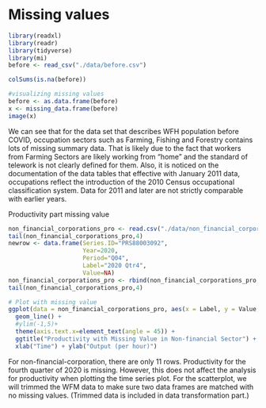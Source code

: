 # Missing values
```r
library(readxl)
library(readr)
library(tidyverse)
library(mi)
before <- read_csv("./data/before.csv")
```

```r
colSums(is.na(before))

#visualizing missing values
before <- as.data.frame(before)
x <- missing_data.frame(before)
image(x)
```

We can see that for the data set that describes WFH population before COVID, occupation sectors such as Farming, Fishing and Forestry contains lots of missing summary data. That is likely due to the fact that workers from Farming Sectors are likely working from "home" and the standard of telework is not clearly defined for them. Also, it is noticed on the documentation of the data tables that effective with January 2011 data, occupations reflect the introduction of the 2010 Census occupational classification system. Data for 2011 and later are not strictly comparable with earlier years.  


Productivity part missing value
```r
non_financial_corporations_pro <- read.csv("./data/non_financial_corporations_productivity.csv", header=T,stringsAsFactors = F)
tail(non_financial_corporations_pro,4)
newrow <- data.frame(Series.ID="PRS88003092",
                     Year=2020,
                     Period="Q04",
                     Label="2020 Qtr4",
                     Value=NA)
non_financial_corporations_pro <- rbind(non_financial_corporations_pro, newrow)
tail(non_financial_corporations_pro,4)

# Plot with missing value
ggplot(data = non_financial_corporations_pro, aes(x = Label, y = Value,group=as.factor(Series.ID),color=as.factor(Series.ID))) + 
  geom_line() + 
  #ylim(-1,5)+
  theme(axis.text.x=element_text(angle = 45)) +
  ggtitle("Productivity with Missing Value in Non-financial Sector") +
  xlab("Time") + ylab("Output (per hour)")
```

For non-financial-corporation, there are only 11 rows. Productivity for the fourth quarter of 2020 is missing. However, this does not affect the analysis for productivity when plotting the time series plot. For the scatterplot, we will trimmed the WFM data to make sure two data frames are matched with no missing values. (Trimmed data is included in data transformation part.)  
